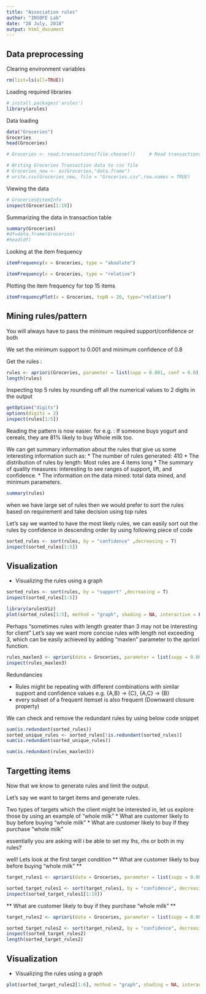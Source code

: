 ```yaml
---
title: "Association rules"
author: "INSOFE Lab"
date: "28 July, 2018"
output: html_document
---
```


## Data preprocessing 

Clearing environment variables
```r
rm(list=ls(all=TRUE))

``` 

Loading required libraries

```r
# install.packages('arules')
library(arules)

```

Data loading

```r
data("Groceries")
Groceries
head(Groceries)

# Groceries <- read.transactions(file.choose())     # Read transactions from file

# Writing Groceries Transaction data to csv file
# Groceries_new <- as(Groceries,"data.frame")
# write.csv(Groceries_new, file = "Groceries.csv",row.names = TRUE)

```

Viewing the data

```r
# Groceries@itemInfo
inspect(Groceries[1:10])

```

Summarizing the data in transaction table

``` r
summary(Groceries)
#df=data.frame(Groceries)
#head(df)
```

Looking at the item frequency

``` r
itemFrequency(x = Groceries, type = "absolute")

```

```r
itemFrequency(x = Groceries, type = "relative")

```

Plotting the item frequency for top 15 items

```r
itemFrequencyPlot(x = Groceries, topN = 20, type="relative")

```

## Mining rules/pattern
You will always have to pass the minimum required support/confidence or both

We set the minimum support to 0.001 and minimum confidence of 0.8

Get the rules :

```r
rules <- apriori(Groceries, parameter = list(supp = 0.001, conf = 0.8), control = list(verbose = F))
length(rules)

```

Inspecting top 5 rules by rounding off all the numerical values to 2 digits in the output

```r
getOption("digits")
options(digits = 2)
inspect(rules[1:5])
```

Reading the pattern is now easier.
for e.g. : If someone buys yogurt and cereals, they are 81% likely to buy Whole milk too.

We can get summary information about the rules that give us some interesting information such as:
* The number of rules generated: 410
* The distribution of rules by length: Most rules are 4 items long
* The summary of quality measures: interesting to see ranges of support, lift, and confidence.
* The information on the data mined: total data mined, and minimum parameters.

```r
summary(rules)

```

when we have large set of rules then we would prefer to sort the rules based on requirement and take decision using top rules

Let's say we wanted to have the most likely rules, we can easily sort out the rules by confidence in descending order by using following piece of code

```r
sorted_rules <- sort(rules, by = "confidence" ,decreasing = T)
inspect(sorted_rules[1:5])

```
## Visualization 
* Visualizing the rules using a graph

```r

sorted_rules <- sort(rules, by = "support" ,decreasing = T)
inspect(sorted_rules[1:5])

library(arulesViz)
plot(sorted_rules[1:5], method = "graph", shading = NA, interactive = F)

```

Perhaps "sometimes rules with length greater than 3 may not be interesting for client"
Let's say we want more concise rules with length not exceeding 3, which can be easily achieved by adding "maxlen" parameter to the apriori function.

```r
rules_maxlen3 <- apriori(data = Groceries, parameter = list(supp = 0.001, conf = 0.8, maxlen = 3), control = list(verbose = F)) 
inspect(rules_maxlen3)

```

Redundancies 

* Rules might be repeating with different combinations with similar support and confidence values e.g. {A,B} -> {C}, {A,C} -> {B}
* every subset of a frequent itemset is also frequent (Downward closure property)

We can check and remove the redundant rules by using below code snippet
```r
sum(is.redundant(sorted_rules))
sorted_unique_rules <- sorted_rules[!is.redundant(sorted_rules)]
sum(is.redundant(sorted_unique_rules))

sum(is.redundant(rules_maxlen3))
```

## Targetting items

Now that we know to generate rules and limit the output.

Let's say we want to target items and generate rules.

Two types of targets which the client might be interested in, let us explore those by using an example of "whole milk"
* What are customer likely to buy before buying "whole milk"
* What are customer likely to buy if they purchase "whole milk"

essentially you are asking will i be able to set my lhs, rhs or both in my rules?

well! Lets look at the first target condition
** What are customer likely to buy before buying "whole milk" **
```r
target_rules1 <- apriori(data = Groceries, parameter = list(supp = 0.001, conf = 0.8, minlen = 2), appearance = list(rhs = "whole milk"), control = list(verbose = F))

sorted_target_rules1 <- sort(target_rules1, by = "confidence", decreasing = T)
inspect(sorted_target_rules1[1:10])
```

** What are customer likely to buy if they purchase "whole milk" **
```r
target_rules2 <- apriori(data = Groceries, parameter = list(supp = 0.001, conf = 0.15, minlen = 2), appearance = list(lhs = "whole milk"), control = list(verbose = F))

sorted_target_rules2 <- sort(target_rules2, by = "confidence", decreasing = T)
inspect(sorted_target_rules2)
length(sorted_target_rules2)
```

## Visualization

* Visualizing the rules using a graph

```r

plot(sorted_target_rules2[1:6], method = "graph", shading = NA, interactive = F)

```